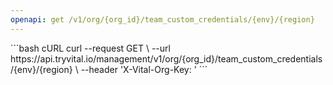 ```yaml
---
openapi: get /v1/org/{org_id}/team_custom_credentials/{env}/{region}
---
```



<OrgManagementAPI />


<RequestExample>
```bash cURL
curl --request GET \
  --url https://api.tryvital.io/management/v1/org/{org_id}/team_custom_credentials/{env}/{region} \
  --header 'X-Vital-Org-Key: <api-key>'
```
</RequestExample>
